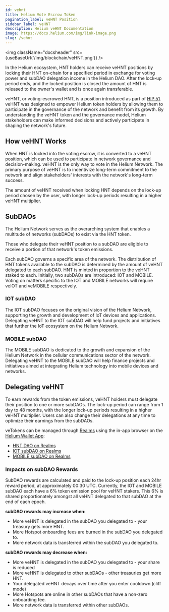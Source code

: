 ```yaml
---
id: vehnt
title: Helium Vote Escrow Token
pagination_label: veHNT Position
sidebar_label: veHNT
description: Helium veHNT Documentation
image: https://docs.helium.com/img/link-image.png
slug: /vehnt
---
```



<img className="docsheader" src={useBaseUrl('/img/blockchain/veHNT.png')} />

In the Helium ecosystem, HNT holders can receive veHNT positions by locking their HNT on-chain for a
specified period in exchange for voting power and subDAO delegation income in the Helium DAO. After
the lock-up period ends, and the locked position is closed the amount of HNT is released to the
owner's wallet and is once again transferable.

veHNT, or voting-escrowed HNT, is a position introduced as part of
[HIP 51](https://github.com/helium/HIP/blob/main/0051-helium-dao.md). veHNT was designed to empower
Helium token holders by allowing them to participate in the governance of the network and benefit
from its growth. By understanding the veHNT token and the governance model, Helium stakeholders can
make informed decisions and actively participate in shaping the network's future.

## How veHNT Works

When HNT is locked into the voting escrow, it is converted to a veHNT position, which can be used to
participate in network governance and decision-making. veHNT is the only way to vote in the Helium
Network. The primary purpose of veHNT is to incentivize long-term commitment to the network and
align stakeholders' interests with the network's long-term success.

The amount of veHNT received when locking HNT depends on the lock-up period chosen by the user, with
longer lock-up periods resulting in a higher veHNT multiplier.

## SubDAOs

The Helium Network serves as the overarching system that enables a multitude of networks (subDAOs)
to exist via the HNT token.

Those who delegate their veHNT position to a subDAO are eligible to receive a portion of that
network's token emissions.

Each subDAO governs a specific area of the network. The distribution of HNT tokens available to the
subDAO is determined by the amount of veHNT delegated to each subDAO. HNT is minted in proportion to
the veHNT staked to each. Initially, two subDAOs are introduced: IOT and MOBILE. Voting on matters
specific to the IOT and MOBILE networks will require veIOT and veMOBILE respectively.

### IOT subDAO

The IOT subDAO focuses on the original vision of the Helium Network, supporting the growth and
development of IoT devices and applications. Delegating veHNT to the IOT subDAO will help fund
projects and initiatives that further the IoT ecosystem on the Helium Network.

### MOBILE subDAO

The MOBILE subDAO is dedicated to the growth and expansion of the Helium Network in the cellular
communications sector of the network. Delegating veHNT to the MOBILE subDAO will help finance
projects and initiatives aimed at integrating Helium technology into mobile devices and networks.

## Delegating veHNT

To earn rewards from the token emissions, veHNT holders must delegate their position to one or more
subDAOs. The lock-up period can range from 1 day to 48 months, with the longer lock-up periods
resulting in a higher veHNT multiplier. Users can also change their delegations at any time to
optimize their earnings from the subDAOs.

veTokens can be managed through [Realms](/vote-escrow/realms) using the in-app browser on the
[Helium Wallet App](/wallets/helium-wallet-app):

- [HNT DAO on Realms](https://app.realms.today/dao/HNT)
- [IOT subDAO on Realms](https://app.realms.today/dao/IOT)
- [MOBILE subDAO on Realms](https://app.realms.today/dao/MOBILE)

### Impacts on subDAO Rewards

SubDAO rewards are calculated and paid to the lock-up position each 24hr reward period, at
approximately 00:30 UTC. Currently, the IOT and MOBILE subDAO each have a 6% token emission pool for
veHNT stakers. This 6% is shared proportionately amongst all veHNT delegated to that subDAO at the
end of each epoch.

**subDAO rewards may increase when:**

- More veHNT is delegated in the subDAO you delegated to - your treasury gets more HNT.
- More Hotspot onboarding fees are burned in the subDAO you delegated to.
- More network data is transferred within the subDAO you delegated to.

**subDAO rewards may decrease when:**

- More veHNT is delegated in the subDAO you delegated to - your share is reduced
- More veHNT is delegated to other subDAOs - other treasuries get more HNT.
- Your delegated veHNT decays over time after you enter cooldown (cliff mode)
- More Hotspots are online in other subDAOs that have a non-zero onboarding fee.
- More network data is transferred within other subDAOs.
